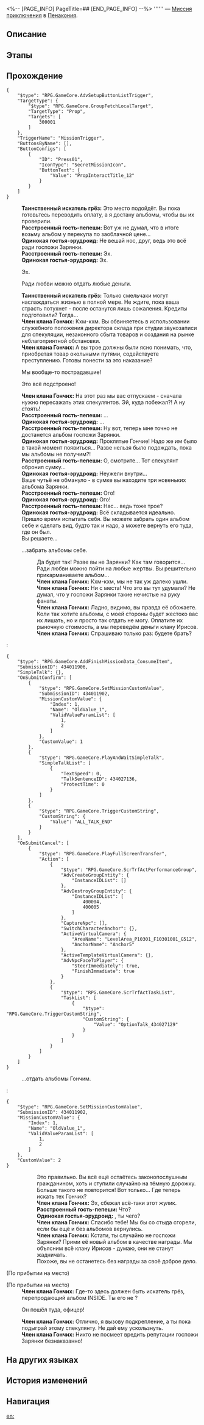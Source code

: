<%-- [PAGE_INFO]
PageTitle=##
[END_PAGE_INFO] --%>
{{Дополнить|Диалоги.}}
{{Миссия Инфобокс
|id              = 4340119
|Название        = 
|Изображение     = Миссия .png
|Тип             = Миссия приключения
|Событие         = 
|Глава           = 
|Условия         = Завершена [[Миссия Освоения]] «[[Ночь по имени Нежность]]»
|Персонажи       = Одинокая гостья-эрудроид; Первопроходец; Расстроенный гость-пепеши; Таинственный искатель грёз; Член клана Гончих
|СтартЛокация    = [[Пенакония]] — [[Золотой миг]]
|Мир             = Пенакония
|Предыдущая      = 
|Следующая       = 
|Награды         = Конденсированный эфир*2; Hope Is the Thing With Feathers*1 { text = Hope Is the Thing With Feathers }; Sway to My Beat in Cosmos*1 { text = Sway to My Beat in Cosmos }; Кредиты*5 000
}}
'''''' — [[Миссия приключения]] в [[Пенакония]].

==Описание==
{{Описание|<!--официальное описание из Перекрёстка судеб-->}}

==Этапы==


==Прохождение==
{{Дополнить}}
<pre>{
	"$type": "RPG.GameCore.AdvSetupButtonListTrigger",
	"TargetType": {
		"$type": "RPG.GameCore.GroupFetchLocalTarget",
		"TargetType": "Prop",
		"Targets": [
			300001
		]
	},
	"TriggerName": "MissionTrigger",
	"ButtonsByName": [],
	"ButtonConfigs": [
		{
			"ID": "Press01",
			"IconType": "SecretMissionIcon",
			"ButtonText": {
				"Value": "PropInteractTitle_12"
			}
		}
	]
}</pre>
:'''Таинственный искатель грёз:''' Это место подойдёт. Вы пока готовьтесь переводить оплату, а я достану альбомы, чтобы вы их проверили.
:'''Расстроенный гость-пепеши:''' Вот уж не думал, что в итоге возьму альбом у перекупа по заоблачной цене...
:'''Одинокая гостья-эрудроид:''' Не вешай нос, друг, ведь это всё ради госпожи Зарянки.
:'''Расстроенный гость-пепеши:''' Эх.
:'''Одинокая гостья-эрудроид:''' Эх.
:{{Диалог|Стрелка}} Эх.
:{{Диалог|Стрелка}} Ради любви можно отдать любые деньги.
:'''Таинственный искатель грёз:''' Только смельчаки могут наслаждаться жизнью в полной мере. Не ждите, пока ваша страсть потухнет - после останутся лишь сожаления. Кредиты подготовили? Тогда...
:'''Член клана Гончих:''' Кхм-кхм. Вы обвиняетесь в использовании служебного положения директора склада при студии звукозаписи для спекуляции, незаконного сбыта товаров и создания на рынке неблагоприятной обстановки.
:'''Член клана Гончих:''' А вы трое должны были ясно понимать, что, приобретая товар окольными путями, содействуете преступлению. Готовы понести за это наказание?
:{{Диалог|Стрелка}} Мы вообще-то пострадавшие!
:{{Диалог|Стрелка}} Это всё подстроено!
:'''Член клана Гончих:''' На этот раз мы вас отпускаем - сначала нужно пересажать этих спекулянтов. Эй, куда побежал?! А ну стоять!
:'''Расстроенный гость-пепеши:''' ...
:'''Одинокая гостья-эрудроид:''' ...
:'''Расстроенный гость-пепеши:''' Ну вот, теперь мне точно не достанется альбом госпожи Зарянки.
:'''Одинокая гостья-эрудроид:''' Проклятые Гончие! Надо же им было в такой момент появиться... Разве нельзя было подождать, пока мы альбомы не получим?!
:'''Расстроенный гость-пепеши:''' О, смотрите... Тот спекулянт обронил сумку...
:'''Одинокая гостья-эрудроид:''' Неужели внутри...
:Ваше чутьё не обмануло - в сумке вы находите три новеньких альбома Зарянки.
:'''Расстроенный гость-пепеши:''' Ого!
:'''Одинокая гостья-эрудроид:''' Ого!
:'''Расстроенный гость-пепеши:''' Нас... ведь тоже трое?
:'''Одинокая гостья-эрудроид:''' Всё складывается идеально.
:Пришло время испытать себя. Вы можете забрать один альбом себе и сделать вид, будто так и надо, а можете вернуть его туда, где он был.
:Вы решаете...
:{{Диалог|Стрелка}} ...забрать альбомы себе.
::Да будет так! Разве вы не {{MC|ж=истинная фанатка|м=истинный фанат}} Зарянки? Как там говорится... Ради любви можно пойти на любые жертвы. Вы решительно прикарманиваете альбом...
::'''Член клана Гончих:''' Кхм-кхм, мы не так уж далеко ушли.
::'''Член клана Гончих:''' Ни с места! Что это вы тут удумали? Не думал, что у госпожи Зарянки такие нечистые на руку фанаты.
::'''Член клана Гончих:''' Ладно, видимо, вы правда её обожаете. Коли так хотите альбомы, с моей стороны будет жестоко вас их лишать, но и просто так отдать не могу. Оплатите их рыночную стоимость, а мы переведём деньги клану Ирисов.
::'''Член клана Гончих:''' Спрашиваю только раз: будете брать?
:<pre>{
	"$type": "RPG.GameCore.AddFinishMissionData_ConsumeItem",
	"SubmissionID": 434011906,
	"SimpleTalk": {},
	"OnSubmitConfirm": [
		{
			"$type": "RPG.GameCore.SetMissionCustomValue",
			"SubmissionID": 434011902,
			"MissionCustomValue": {
				"Index": 1,
				"Name": "OldValue_1",
				"ValidValueParamList": [
					1,
					2
				]
			},
			"CustomValue": 1
		},
		{
			"$type": "RPG.GameCore.PlayAndWaitSimpleTalk",
			"SimpleTalkList": [
				{
					"TextSpeed": 0,
					"TalkSentenceID": 434027136,
					"ProtectTime": 0
				}
			]
		},
		{
			"$type": "RPG.GameCore.TriggerCustomString",
			"CustomString": {
				"Value": "ALL_TALK_END"
			}
		}
	],
	"OnSubmitCancel": [
		{
			"$type": "RPG.GameCore.PlayFullScreenTransfer",
			"Action": [
				{
					"$type": "RPG.GameCore.ScrTrfActPerformanceGroup",
					"AdvCreateGroupEntity": {
						"InstanceIDList": []
					},
					"AdvDestroyGroupEntity": {
						"InstanceIDList": [
							400004,
							400005
						]
					},
					"CaptureNpc": [],
					"SwitchCharacterAnchor": {},
					"ActiveVirtualCamera": {
						"AreaName": "LevelArea_P10301_F10301001_G512",
						"AnchorName": "Anchor5"
					},
					"ActiveTemplateVirtualCamera": {},
					"AdvNpcFaceToPlayer": {
						"SteerImmediately": true,
						"FinishImmadiate": true
					}
				},
				{
					"$type": "RPG.GameCore.ScrTrfActTaskList",
					"TaskList": [
						{
							"$type": "RPG.GameCore.TriggerCustomString",
							"CustomString": {
								"Value": "OptionTalk_434027129"
							}
						}
					]
				}
			]
		}
	]
}</pre>
:{{Диалог|Стрелка}} ...отдать альбомы Гончим.
:<pre>{
	"$type": "RPG.GameCore.SetMissionCustomValue",
	"SubmissionID": 434011902,
	"MissionCustomValue": {
		"Index": 1,
		"Name": "OldValue_1",
		"ValidValueParamList": [
			1,
			2
		]
	},
	"CustomValue": 2
}</pre>
::Это правильно. Вы всё ещё остаётесь законопослушным гражданином, хоть и ступили случайно на тёмную дорожку. Больше такого не повторится! Вот только... Где теперь искать тех Гончих?
::'''Член клана Гончих:''' Эх, сбежал всё-таки этот жулик.
::'''Расстроенный гость-пепеши:''' Что?
::'''Одинокая гостья-эрудроид:''' {{MC|ж=Подруга|м=Дружище}}, ты чего?
::'''Член клана Гончих:''' Спасибо тебе! Мы бы со стыда сгорели, если бы ещё и без альбомов вернулись.
::'''Член клана Гончих:''' Кстати, ты случайно не {{MC|ж=фанатка|м=фанат}} госпожи Зарянки? Прими её новый альбом в качестве награды. Мы объясним всё клану Ирисов - думаю, они не станут жадничать.
::Похоже, вы не останетесь без награды за своё доброе дело.
;(По прибытии на место)

;(По прибытии на место)
:'''Член клана Гончих:''' Где-то здесь должен быть искатель грёз, перепродающий альбом INSIDE. Ты его не {{MC|ж=видела|м=видел}}?
:{{Диалог|Стрелка}} Он пошёл туда, офицер!
:'''Член клана Гончих:''' Отлично, я вызову подкрепление, а ты пока подыграй этому спекулянту. Не дай ему ускользнуть.
:'''Член клана Гончих:''' Никто не посмеет вредить репутации госпожи Зарянки безнаказанно!
{{Диалог Конец}}

==На других языках==
{{На других языках
|en   = 
|zhs  = 
|zht  = 
|ja   = 
|ko   = 
|es   = 
|fr   = 
|ru   = 
|th   = 
|vi   = 
|de   = 
|id   = 
|pt   = 
}}

==История изменений==
{{История изменений|3.5}}

==Навигация==
{{Миссия приключения Навбокс|Глава }}

[[en:]]
